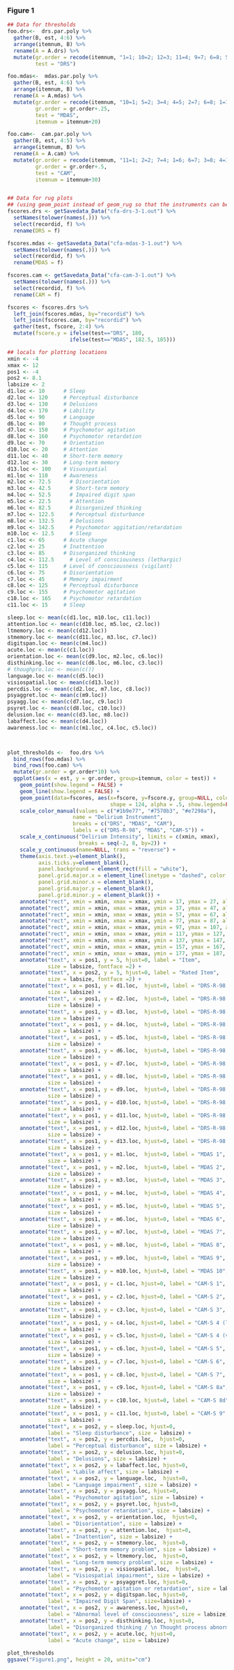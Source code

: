 
### Figure 1

```r


## Data for thresholds  
foo.drs<-  drs.par.poly %>%
  gather(B, est, 4:6) %>%
  arrange(itemnum, B) %>%
  rename(A = A.drs) %>%
  mutate(gr.order = recode(itemnum, "1=1; 10=2; 12=3; 11=4; 9=7; 6=8; 5=9; 13=10; 2=12; 7=15; 8=16; 3=13; 4=17;"),
         test = "DRS") 

foo.mdas<-  mdas.par.poly %>%
  gather(B, est, 4:6) %>%
  arrange(itemnum, B) %>%
  rename(A = A.mdas) %>%
  mutate(gr.order = recode(itemnum, "10=1; 5=2; 3=4; 4=5; 2=7; 6=8; 1=10.75; 7=12; 9=14; 8=13;"),
         gr.order = gr.order+.25,
         test = "MDAS",
         itemnum = itemnum+20) 

foo.cam<-  cam.par.poly %>%
  gather(B, est, 4:5) %>%
  arrange(itemnum, B) %>%
  rename(A = A.cam) %>%
  mutate(gr.order = recode(itemnum, "11=1; 2=2; 7=4; 1=6; 6=7; 3=8; 4=10.75; 5=11; 8=12; 9=15; 10=16; "),
         gr.order = gr.order+.5,
         test = "CAM",
         itemnum = itemnum+30) 


## Data for rug plots
## (using geom_point instead of geom_rug so that the instruments can be on their own line.)
fscores.drs <- getSavedata_Data("cfa-drs-3-1.out") %>%
  setNames(tolower(names(.))) %>%
  select(recordid, f) %>%
  rename(DRS = f)

fscores.mdas <- getSavedata_Data("cfa-mdas-3-1.out") %>%
  setNames(tolower(names(.))) %>%
  select(recordid, f) %>%
  rename(MDAS = f)

fscores.cam <- getSavedata_Data("cfa-cam-3-1.out") %>%
  setNames(tolower(names(.))) %>%
  select(recordid, f) %>%
  rename(CAM = f)

fscores <- fscores.drs %>%
  left_join(fscores.mdas, by="recordid") %>%
  left_join(fscores.cam, by="recordid") %>%
  gather(test, fscore, 2:4) %>%
  mutate(fscore.y = ifelse(test=="DRS", 180,
                    ifelse(test=="MDAS", 182.5, 185)))

## locals for plotting locations
xmin <- -4
xmax <- 12
pos1 <- -4
pos2 <- 8.1
labsize <- 2
d1.loc <- 10      # Sleep
d2.loc <- 120     # Perceptual disturbance
d3.loc <- 130     # Delusions
d4.loc <- 170     # Lability
d5.loc <- 90      # Language
d6.loc <- 80      # Thought process
d7.loc <- 150     # Psychomotor agitation
d8.loc <- 160     # Psychomotor retardation
d9.loc <- 70      # Orientation
d10.loc <- 20     # Attention
d11.loc <- 40     # Short-term memory
d12.loc <- 30     # Long-term memory
d13.loc <- 100    # Visuospatial
m1.loc <- 110     # Awareness
m2.loc <- 72.5      # Disorientation
m3.loc <- 42.5      # Short-term memory
m4.loc <- 52.5      # Impaired digit span
m5.loc <- 22.5      # Attention
m6.loc <- 82.5      # Disorganized thinking
m7.loc <- 122.5     # Perceptual disturbance
m8.loc <- 132.5     # Delusions
m9.loc <- 142.5     # Psychomotor aggitation/retardation
m10.loc <- 12.5     # Sleep
c1.loc <- 65      # Acute change
c2.loc <- 25      # Inattention
c3.loc <- 85      # Disorganized thinking
c4.loc <- 112.5     # Level of consciousness (lethargic)
c5.loc <- 115     # Level of consciousness (vigilant)
c6.loc <- 75      # Disorientation
c7.loc <- 45      # Memory impairment
c8.loc <- 125     # Perceptual disturbance
c9.loc <- 155     # Psychomotor agitation
c10.loc <- 165    # Psychomotor retardation
c11.loc <- 15     # Sleep

sleep.loc <- mean(c(d1.loc, m10.loc, c11.loc))
attention.loc <- mean(c(d10.loc, m5.loc, c2.loc))
ltmemory.loc <- mean(c(d12.loc))
stmemory.loc <- mean(c(d11.loc, m3.loc, c7.loc))
digitspan.loc <- mean(c(m4.loc))
acute.loc <- mean(c(c1.loc))
orientation.loc <- mean(c(d9.loc, m2.loc, c6.loc))
disthinking.loc <- mean(c(d6.loc, m6.loc, c3.loc))
# thoughpro.loc <- mean(c())
language.loc <- mean(c(d5.loc))
visiospatial.loc <- mean(c(d13.loc))
percdis.loc <- mean(c(d2.loc, m7.loc, c8.loc))
psyaggret.loc <- mean(c(m9.loc))
psyagg.loc <- mean(c(d7.loc, c9.loc))
psyret.loc <- mean(c(d8.loc, c10.loc))
delusion.loc <- mean(c(d3.loc, m8.loc))
labaffect.loc <- mean(c(d4.loc))
awareness.loc <- mean(c(m1.loc, c4.loc, c5.loc))



plot_thresholds <-  foo.drs %>%
  bind_rows(foo.mdas) %>%
  bind_rows(foo.cam) %>%
  mutate(gr.order = gr.order*10) %>%
  ggplot(aes(x = est, y = gr.order, group=itemnum, color = test)) +
    geom_point(show.legend = FALSE) +
    geom_line(show.legend = FALSE) +
    geom_point(data=fscores, aes(x=fscore, y=fscore.y, group=NULL, color = test),
                                 shape = 124, alpha = .5, show.legend=FALSE) +
    scale_color_manual(values = c("#1b9e77", "#7570b3", "#e7298a"), 
                     name = "Delirium Instrument",
                     breaks = c("DRS", "MDAS", "CAM"),
                     labels = c("DRS-R-98", "MDAS", "CAM-S")) +
    scale_x_continuous("Delirium Intensity", limits = c(xmin, xmax), 
                       breaks = seq(-2, 8, by=2)) +
    scale_y_continuous(name=NULL, trans = "reverse") +
    theme(axis.text.y=element_blank(),
          axis.ticks.y=element_blank(),
          panel.background = element_rect(fill = "white"),
          panel.grid.major.x = element_line(linetype = "dashed", color = "grey80"),
          panel.grid.minor.x = element_blank(),
          panel.grid.major.y = element_blank(),
          panel.grid.minor.y = element_blank()) +
    annotate("rect", xmin = xmin, xmax = xmax, ymin = 17, ymax = 27, alpha = .2) +
    annotate("rect", xmin = xmin, xmax = xmax, ymin = 37, ymax = 47, alpha = .2) +
    annotate("rect", xmin = xmin, xmax = xmax, ymin = 57, ymax = 67, alpha = .2) +
    annotate("rect", xmin = xmin, xmax = xmax, ymin = 77, ymax = 87, alpha = .2) +
    annotate("rect", xmin = xmin, xmax = xmax, ymin = 97, ymax = 107, alpha = .2) +
    annotate("rect", xmin = xmin, xmax = xmax, ymin = 117, ymax = 127, alpha = .2) +
    annotate("rect", xmin = xmin, xmax = xmax, ymin = 137, ymax = 147, alpha = .2) +
    annotate("rect", xmin = xmin, xmax = xmax, ymin = 157, ymax = 167, alpha = .2) +
    annotate("rect", xmin = xmin, xmax = xmax, ymin = 177, ymax = 187, alpha = .2) +
    annotate("text", x = pos1, y = 5, hjust=0, label = "Item", 
             size = labsize, fontface =2) +
    annotate("text", x = pos2, y = 5, hjust=0, label = "Rated Item", 
             size = labsize, fontface =2) +
    annotate("text", x = pos1, y = d1.loc,  hjust=0, label = "DRS-R-98 1", 
             size = labsize) +
    annotate("text", x = pos1, y = d2.loc,  hjust=0, label = "DRS-R-98 2", 
             size = labsize) +
    annotate("text", x = pos1, y = d3.loc,  hjust=0, label = "DRS-R-98 3", 
             size = labsize) +
    annotate("text", x = pos1, y = d4.loc,  hjust=0, label = "DRS-R-98 4", 
             size = labsize) +
    annotate("text", x = pos1, y = d5.loc,  hjust=0, label = "DRS-R-98 5", 
             size = labsize) +
    annotate("text", x = pos1, y = d6.loc,  hjust=0, label = "DRS-R-98 6", 
             size = labsize) +
    annotate("text", x = pos1, y = d7.loc,  hjust=0, label = "DRS-R-98 7", 
             size = labsize) +
    annotate("text", x = pos1, y = d8.loc,  hjust=0, label = "DRS-R-98 8", 
             size = labsize) +
    annotate("text", x = pos1, y = d9.loc,  hjust=0, label = "DRS-R-98 9", 
             size = labsize) +
    annotate("text", x = pos1, y = d10.loc, hjust=0, label = "DRS-R-98 10", 
             size = labsize) +
    annotate("text", x = pos1, y = d11.loc, hjust=0, label = "DRS-R-98 11", 
             size = labsize) +
    annotate("text", x = pos1, y = d12.loc, hjust=0, label = "DRS-R-98 12", 
             size = labsize) +
    annotate("text", x = pos1, y = d13.loc, hjust=0, label = "DRS-R-98 13", 
             size = labsize) +
    annotate("text", x = pos1, y = m1.loc,  hjust=0, label = "MDAS 1", 
             size = labsize) +
    annotate("text", x = pos1, y = m2.loc,  hjust=0, label = "MDAS 2", 
             size = labsize) +
    annotate("text", x = pos1, y = m3.loc,  hjust=0, label = "MDAS 3", 
             size = labsize) +
    annotate("text", x = pos1, y = m4.loc,  hjust=0, label = "MDAS 4", 
             size = labsize) +
    annotate("text", x = pos1, y = m5.loc,  hjust=0, label = "MDAS 5", 
             size = labsize) +
    annotate("text", x = pos1, y = m6.loc,  hjust=0, label = "MDAS 6", 
             size = labsize) +
    annotate("text", x = pos1, y = m7.loc,  hjust=0, label = "MDAS 7", 
             size = labsize) +
    annotate("text", x = pos1, y = m8.loc,  hjust=0, label = "MDAS 8", 
             size = labsize) +
    annotate("text", x = pos1, y = m9.loc,  hjust=0, label = "MDAS 9", 
             size = labsize) +
    annotate("text", x = pos1, y = m10.loc, hjust=0, label = "MDAS 10", 
             size = labsize) +
    annotate("text", x = pos1, y = c1.loc, hjust=0, label = "CAM-S 1", 
             size = labsize) +
    annotate("text", x = pos1, y = c2.loc, hjust=0, label = "CAM-S 2", 
             size = labsize) +
    annotate("text", x = pos1, y = c3.loc, hjust=0, label = "CAM-S 3", 
             size = labsize) +
    annotate("text", x = pos1, y = c4.loc, hjust=0, label = "CAM-S 4 (lethargic)", 
             size = labsize) +
    annotate("text", x = pos1, y = c5.loc, hjust=0, label = "CAM-S 4 (vigilant)", 
             size = labsize) +
    annotate("text", x = pos1, y = c6.loc, hjust=0, label = "CAM-S 5", 
             size = labsize) +
    annotate("text", x = pos1, y = c7.loc, hjust=0, label = "CAM-S 6", 
             size = labsize) +
    annotate("text", x = pos1, y = c8.loc, hjust=0, label = "CAM-S 7", 
             size = labsize) +
    annotate("text", x = pos1, y = c9.loc, hjust=0, label = "CAM-S 8a", 
             size = labsize) +
    annotate("text", x = pos1, y = c10.loc, hjust=0, label = "CAM-S 8d", 
             size = labsize) +
    annotate("text", x = pos1, y = c11.loc, hjust=0, label = "CAM-S 9", 
             size = labsize) +
    annotate("text", x = pos2, y = sleep.loc, hjust=0, 
             label = "Sleep disturbance", size = labsize) +
    annotate("text", x = pos2, y = percdis.loc,  hjust=0, 
             label = "Perceptual disturbance", size = labsize) +
    annotate("text", x = pos2, y = delusion.loc, hjust=0, 
             label = "Delusions", size = labsize) +
    annotate("text", x = pos2, y = labaffect.loc, hjust=0, 
             label = "Labile affect", size = labsize) +
    annotate("text", x = pos2, y = language.loc,  hjust=0, 
             label = "Language impairment", size = labsize) +
    annotate("text", x = pos2, y = psyagg.loc, hjust=0, 
             label = "Psychomotor agitation", size = labsize) +
    annotate("text", x = pos2, y = psyret.loc, hjust=0, 
             label = "Psychomotor retardation", size = labsize) +
    annotate("text", x = pos2, y = orientation.loc,  hjust=0, 
             label = "Disorientation", size = labsize) +
    annotate("text", x = pos2, y = attention.loc,  hjust=0, 
             label = "Inattention", size = labsize) +
    annotate("text", x = pos2, y = stmemory.loc,  hjust=0, 
             label = "Short-term memory problem", size = labsize) +
    annotate("text", x = pos2, y = ltmemory.loc,  hjust=0, 
             label = "Long-term memory problem", size = labsize) +
    annotate("text", x = pos2, y = visiospatial.loc,  hjust=0, 
             label = "Visiospatial impairment", size = labsize) +
    annotate("text", x = pos2, y = psyaggret.loc, hjust=0, 
             label = "Psychomotor agitation or retardation", size = labsize) +
    annotate("text", x = pos2, y = digitspan.loc, hjust=0, 
             label = "Impaired Digit Span", size=labsize) +
    annotate("text", x = pos2, y = awareness.loc, hjust=0, 
             label = "Abnormal level of consciousness", size = labsize) +
    annotate("text", x = pos2, y = disthinking.loc, hjust=0, 
             label = "Disorganized thinking / \n Thought process abnormality", size = labsize) +
    annotate("text", x = pos2, y = acute.loc, hjust=0, 
             label = "Acute change", size = labsize) 
  
plot_thresholds
ggsave("Figure1.png", height = 20, units="cm")


```

```r

```



